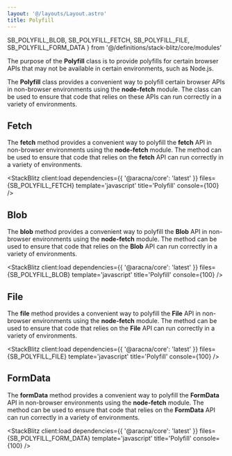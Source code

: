```yaml
---
layout: '@/layouts/Layout.astro'
title: Polyfill
---
```


  SB_POLYFILL_BLOB,
  SB_POLYFILL_FETCH,
  SB_POLYFILL_FILE,
  SB_POLYFILL_FORM_DATA
} from '@/definitions/stack-blitz/core/modules'

The purpose of the **Polyfill** class is to provide polyfills for certain browser APIs that may not be available in certain environments, such as Node.js.

The **Polyfill** class provides a convenient way to polyfill certain browser APIs in non-browser environments using the **node-fetch** module. The class can be used to ensure that code that relies on these APIs can run correctly in a variety of environments.

## Fetch

The **fetch** method provides a convenient way to polyfill the **fetch** API in non-browser environments using the **node-fetch** module. The method can be used to ensure that code that relies on the **fetch** API can run correctly in a variety of environments.

<StackBlitz
  client:load
  dependencies={{ '@aracna/core': 'latest' }}
  files={SB_POLYFILL_FETCH}
  template='javascript'
  title='Polyfill'
  console={100}
/>

## Blob

The **blob** method provides a convenient way to polyfill the **Blob** API in non-browser environments using the **node-fetch** module. The method can be used to ensure that code that relies on the **Blob** API can run correctly in a variety of environments.

<StackBlitz
  client:load
  dependencies={{ '@aracna/core': 'latest' }}
  files={SB_POLYFILL_BLOB}
  template='javascript'
  title='Polyfill'
  console={100}
/>

## File

The **file** method provides a convenient way to polyfill the **File** API in non-browser environments using the **node-fetch** module. The method can be used to ensure that code that relies on the **File** API can run correctly in a variety of environments.

<StackBlitz
  client:load
  dependencies={{ '@aracna/core': 'latest' }}
  files={SB_POLYFILL_FILE}
  template='javascript'
  title='Polyfill'
  console={100}
/>

## FormData

The **formData** method provides a convenient way to polyfill the **FormData** API in non-browser environments using the **node-fetch** module. The method can be used to ensure that code that relies on the **FormData** API can run correctly in a variety of environments.

<StackBlitz
  client:load
  dependencies={{ '@aracna/core': 'latest' }}
  files={SB_POLYFILL_FORM_DATA}
  template='javascript'
  title='Polyfill'
  console={100}
/>

